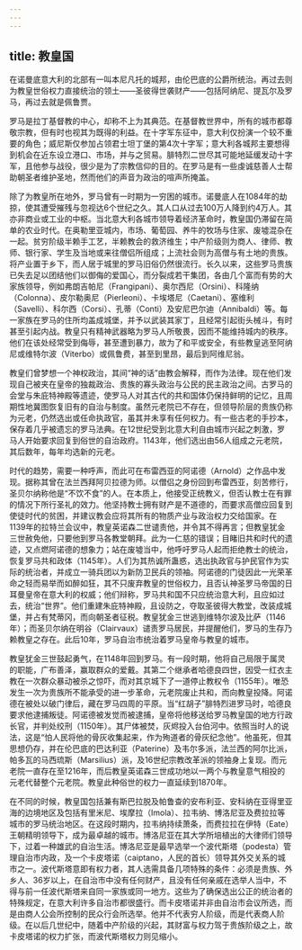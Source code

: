 ```yaml
---
---
---
```

title: 教皇国
---




在诺曼底意大利的北部有一叫本尼凡托的城邦，由伦巴底的公爵所统治。再过去则为教皇世俗权力直接统治的领土——圣彼得世袭财产——包括阿纳尼、提瓦尔及罗马，再过去就是佩鲁贾。

罗马是拉丁基督教的中心，却称不上为其典范。在基督教世界中，所有的城市都尊敬宗教，但有时也视其为既得的利益。在十字军东征中，意大利仅扮演一个较不重要的角色；威尼斯仅参加占领君士坦丁堡的第4次十字军；意大利各城邦主要想得到机会在近东设立港口、市场，并与之贸易。腓特烈二世尽其可能地延缓发动十字军，且他参与战役，很少是为了宗教信仰的目的。在罗马是有一些虔诚慈善人士帮助朝圣者维护圣地，然而他们的声音为政治的喧声所掩盖。

除了为教皇所在地外，罗马曾有一时期为一穷困的城市。诺曼底人在1084年的劫掠，使其遭受摧残与忽视达6个世纪之久。其人口从过去100万人降到约4万人。其亦非商业或工业的中枢。当北意大利各城市领导着经济革命时，教皇国仍滞留在简单的农业时代。在奥勒里亚城内，市场、葡萄园、养牛的牧场与住家、废墟混杂在一起。贫穷阶级半赖手工艺，半赖教会的救济维生；中产阶级则为商人、律师、教师、银行家、学生及当地或来往僧侣所组成；上流社会则为高僧与有土地的贵族。将产业置于乡下，而人居于城里的罗马旧俗仍然很流行。长久以来，这些罗马贵族已失去足以团结他们以御侮的爱国心，而分裂成若干集团，各由几个富而有势的大家族领导，例如弗朗吉帕尼（Frangipani）、奥尔西尼（Orsini）、科隆纳（Colonna）、皮尔勒奥尼（Pierleoni）、卡埃塔尼（Caetani）、塞维利（Savelli）、科尔西（Corsi）、孔蒂（Conti）及安尼巴尔迪（Annibaldi）等。每一家族在罗马的住所均盖成城堡，并予以武装其家丁，且经常引起街头械斗，有时甚至引起内战。教皇只有精神武器略为罗马人所敬畏，因而不能维持城内的秩序。他们在该处经常受到侮辱，甚至遭到暴力，故为了和平或安全，有些教皇逃至阿纳尼或维特尔波（Viterbo）或佩鲁费，甚至到里昂，最后到阿维尼翁。

教皇们曾梦想一个神权政治，其间“神的话”由教会解释，而作为法律。现在他们发现自己被夹在皇帝的独裁政治、贵族的寡头政治与公民的民主政治之间。古罗马的会堂与朱庇特神殿等遗迹，使罗马人对其古代的共和国体仍保持鲜明的记忆，且周期性地冀图恢复旧有的自治与制度。虽然元老院已不存在，但领导阶层的贵族仍称为元老，仍然选出或任命执政官，虽其并未享有任何权力。有一些古老的手抄本，保存着几乎被遗忘的罗马法典。在12世纪受到北意大利自由城市兴起之刺激，罗马人开始要求回复到俗世的自治政府。1143年，他们选出由56人组成之元老院，其后数年，每年均选新的元老。

时代的趋势，需要一种呼声，而此可在布雷西亚的阿诺德（Arnold）之作品中发现。据称其曾在法兰西拜阿贝拉德为师。以僧侣之身份回到布雷西亚，刻苦修行，圣贝尔纳称他是“不饮不食”的人。在本质上，他接受正统教义，但否认教士在有罪的情况下所行圣礼的效力。他坚持教士拥有财产是不道德的，而要求高僧应回复到使徒时代的贫困，并建议教会应将其所有的物质产业与政治权力交给国家。在1139年的拉特兰会议中，教皇英诺森二世谴责他，并令其不得再言；但教皇犹金三世赦免他，只要他到罗马各教堂朝拜。此为一仁慈的错误；目睹旧共和时代的遗迹，又点燃阿诺德的想象力；站在废墟当中，他呼吁罗马人起而拒绝教士的统治，恢复罗马共和政体（1145年）。人们为其热诚所蛊惑，选出执政官与护民官作为实际的统治者，并成立一骑兵团以为新防卫民兵的领袖。阿诺德的门徒因此一光荣革命之轻而易举而如醉如狂，其不只废弃教皇的世俗权力，且否认神圣罗马帝国的日耳曼皇帝在意大利的权威；他们辩称，罗马共和国不只应统治意大利，且应如过去，统治“世界”。他们重建朱庇特神殿，且设防之，夺取圣彼得大教堂，改装成城堡，并占有梵蒂冈，而向朝圣者征税。教皇犹金三世逃到维特尔波及比萨（1146年）；而圣贝尔纳在明谷（Clairvaux）谴责罗马居民，并提醒他们，罗马的生存乃赖教皇之存在。此后10年，罗马自治市统治着罗马皇帝与教皇的城市。

教皇犹金三世鼓起勇气，在1148年回到罗马。有一段时期，他将自己局限于属灵的职能，广布善泽，赢取群众的爱戴。其第二个继承者哈德良四世，因受一红衣主教在一次群众暴动被杀之惊吓，而对其京城下了一道停止教权令（1155年）。唯恐发生一次为贵族所不能承受的进一步革命，元老院废止共和，而向教皇投降。阿诺德在被处以破门律后，藏在罗马四周的平原。当“红胡子”腓特烈进罗马时，哈德良要求他逮捕叛徒。阿诺德被发觉而被逮捕，皇帝将他移送给罗马教皇国的地方行政长官，并判处绞刑（1150年）。其尸体被焚，灰烬投入台伯河中。依照当时人的说法，这是“怕人民将他的骨灰收集起来，作为殉道者的骨灰纪念他”。他虽死，但其思想仍存，并在伦巴底的巴达利亚（Paterine）及韦尔多派，法兰西的阿尔比派，帕多瓦的马西琉斯（Marsilius）派，及16世纪宗教改革派的领袖身上复现。而元老院一直存在至1216年，而后教皇英诺森三世成功地以一两个与教皇意气相投的元老代替整个元老院。教皇此种俗世的权力一直延续到1870年。

在不同的时候，教皇国包括兼有斯巴拉脱及帕鲁查的安布利亚、安科纳在亚得里亚海的边境地区及包括有里米尼、埃摩拉（Imola）、拉韦纳、博洛尼亚及费拉拉等城市的罗马统治地区。在这段时期内，拉韦纳持续萧条，而费拉拉在伊特（Eate）王朝精明领导下，成为最卓越的城市。博洛尼亚在其大学所培植出的大律师们领导下，过着一种雄武的自治生活。博洛尼亚是最早选举一个波代斯塔（podesta）管理自治市内政，及一个卡皮塔诺（caiptano，人民的首长）领导其外交关系的城市之一。波代斯塔意即有权力者，其人选需具备几项特殊的条件：必须是贵族、外乡人、36岁以上，在自治市中没有任何财产，且没有任何亲戚在选举人当中，不得与前一任波代斯塔来自同一家族或同一地方。这些为了确保选出公正的统治者的特殊规定，在意大利许多自治市都很盛行。而卡皮塔诺并非由自治市会议所选，而是由商人公会所控制的民众行会所选举。他并不代表穷人阶级，而是代表商人阶级。在以后几世纪中，随着中产阶级的兴起，其财富与权力驾于贵族阶级之上，故卡皮塔诺的权力扩张，而波代斯塔权力则见缩小。
